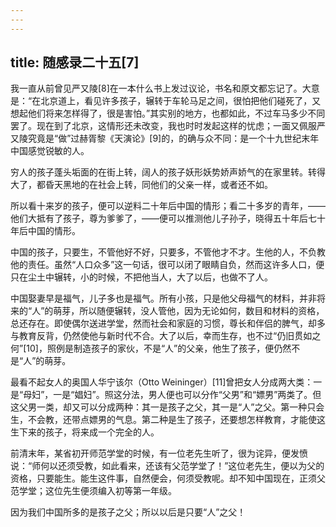 ```yaml
---
---
---
```

title: 随感录二十五[7]
---




我一直从前曾见严又陵[8]在一本什么书上发过议论，书名和原文都忘记了。大意是：“在北京道上，看见许多孩子，辗转于车轮马足之间，很怕把他们碰死了，又想起他们将来怎样得了，很是害怕。”其实别的地方，也都如此，不过车马多少不同罢了。现在到了北京，这情形还未改变，我也时时发起这样的忧虑；一面又佩服严又陵究竟是“做”过赫胥黎《天演论》[9]的，的确与众不同：是一个十九世纪末年中国感觉锐敏的人。

穷人的孩子蓬头垢面的在街上转，阔人的孩子妖形妖势娇声娇气的在家里转。转得大了，都昏天黑地的在社会上转，同他们的父亲一样，或者还不如。

所以看十来岁的孩子，便可以逆料二十年后中国的情形；看二十多岁的青年，——他们大抵有了孩子，尊为爹爹了，——便可以推测他儿子孙子，晓得五十年后七十年后中国的情形。

中国的孩子，只要生，不管他好不好，只要多，不管他才不才。生他的人，不负教他的责任。虽然“人口众多”这一句话，很可以闭了眼睛自负，然而这许多人口，便只在尘土中辗转，小的时候，不把他当人，大了以后，也做不了人。

中国娶妻早是福气，儿子多也是福气。所有小孩，只是他父母福气的材料，并非将来的“人”的萌芽，所以随便辗转，没人管他，因为无论如何，数目和材料的资格，总还存在。即使偶尔送进学堂，然而社会和家庭的习惯，尊长和伴侣的脾气，却多与教育反背，仍然使他与新时代不合。大了以后，幸而生存，也不过“仍旧贯如之何”[10]，照例是制造孩子的家伙，不是“人”的父亲，他生了孩子，便仍然不是“人”的萌芽。

最看不起女人的奥国人华宁该尔（Otto Weininger）[11]曾把女人分成两大类：一是“母妇”，一是“娼妇”。照这分法，男人便也可以分作“父男”和“嫖男”两类了。但这父男一类，却又可以分成两种：其一是孩子之父，其一是“人”之父。第一种只会生，不会教，还带点嫖男的气息。第二种是生了孩子，还要想怎样教育，才能使这生下来的孩子，将来成一个完全的人。

前清末年，某省初开师范学堂的时候，有一位老先生听了，很为诧异，便发愤说：“师何以还须受教，如此看来，还该有父范学堂了！”这位老先生，便以为父的资格，只要能生。能生这件事，自然便会，何须受教呢。却不知中国现在，正须父范学堂；这位先生便须编入初等第一年级。

因为我们中国所多的是孩子之父；所以以后是只要“人”之父！